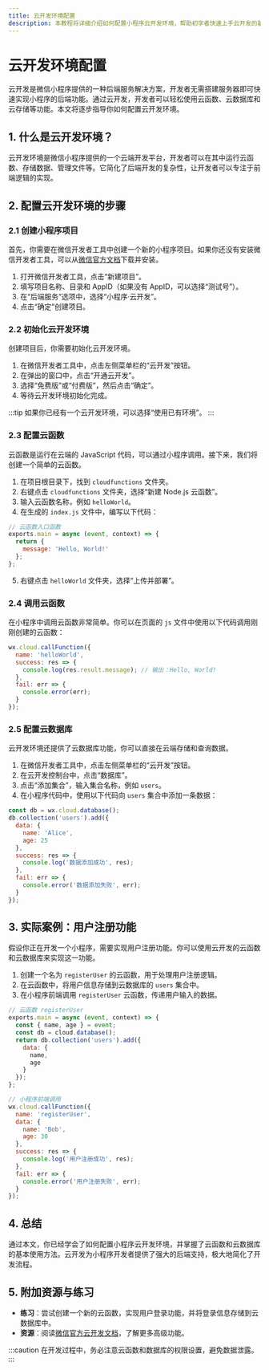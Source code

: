 ```yaml
---
title: 云开发环境配置
description: 本教程将详细介绍如何配置小程序云开发环境，帮助初学者快速上手云开发的基础设置。
---
```


# 云开发环境配置

云开发是微信小程序提供的一种后端服务解决方案，开发者无需搭建服务器即可快速实现小程序的后端功能。通过云开发，开发者可以轻松使用云函数、云数据库和云存储等功能。本文将逐步指导你如何配置云开发环境。

## 1. 什么是云开发环境？

云开发环境是微信小程序提供的一个云端开发平台，开发者可以在其中运行云函数、存储数据、管理文件等。它简化了后端开发的复杂性，让开发者可以专注于前端逻辑的实现。

## 2. 配置云开发环境的步骤

### 2.1 创建小程序项目

首先，你需要在微信开发者工具中创建一个新的小程序项目。如果你还没有安装微信开发者工具，可以从[微信官方文档](https://developers.weixin.qq.com/miniprogram/dev/devtools/download.html)下载并安装。

1. 打开微信开发者工具，点击“新建项目”。
2. 填写项目名称、目录和 AppID（如果没有 AppID，可以选择“测试号”）。
3. 在“后端服务”选项中，选择“小程序·云开发”。
4. 点击“确定”创建项目。

### 2.2 初始化云开发环境

创建项目后，你需要初始化云开发环境。

1. 在微信开发者工具中，点击左侧菜单栏的“云开发”按钮。
2. 在弹出的窗口中，点击“开通云开发”。
3. 选择“免费版”或“付费版”，然后点击“确定”。
4. 等待云开发环境初始化完成。

:::tip
如果你已经有一个云开发环境，可以选择“使用已有环境”。
:::

### 2.3 配置云函数

云函数是运行在云端的 JavaScript 代码，可以通过小程序调用。接下来，我们将创建一个简单的云函数。

1. 在项目根目录下，找到 `cloudfunctions` 文件夹。
2. 右键点击 `cloudfunctions` 文件夹，选择“新建 Node.js 云函数”。
3. 输入云函数名称，例如 `helloWorld`。
4. 在生成的 `index.js` 文件中，编写以下代码：

```javascript
// 云函数入口函数
exports.main = async (event, context) => {
  return {
    message: 'Hello, World!'
  };
};
```

5. 右键点击 `helloWorld` 文件夹，选择“上传并部署”。

### 2.4 调用云函数

在小程序中调用云函数非常简单。你可以在页面的 `js` 文件中使用以下代码调用刚刚创建的云函数：

```javascript
wx.cloud.callFunction({
  name: 'helloWorld',
  success: res => {
    console.log(res.result.message); // 输出：Hello, World!
  },
  fail: err => {
    console.error(err);
  }
});
```

### 2.5 配置云数据库

云开发环境还提供了云数据库功能，你可以直接在云端存储和查询数据。

1. 在微信开发者工具中，点击左侧菜单栏的“云开发”按钮。
2. 在云开发控制台中，点击“数据库”。
3. 点击“添加集合”，输入集合名称，例如 `users`。
4. 在小程序代码中，使用以下代码向 `users` 集合中添加一条数据：

```javascript
const db = wx.cloud.database();
db.collection('users').add({
  data: {
    name: 'Alice',
    age: 25
  },
  success: res => {
    console.log('数据添加成功', res);
  },
  fail: err => {
    console.error('数据添加失败', err);
  }
});
```

## 3. 实际案例：用户注册功能

假设你正在开发一个小程序，需要实现用户注册功能。你可以使用云开发的云函数和云数据库来实现这一功能。

1. 创建一个名为 `registerUser` 的云函数，用于处理用户注册逻辑。
2. 在云函数中，将用户信息存储到云数据库的 `users` 集合中。
3. 在小程序前端调用 `registerUser` 云函数，传递用户输入的数据。

```javascript
// 云函数 registerUser
exports.main = async (event, context) => {
  const { name, age } = event;
  const db = cloud.database();
  return db.collection('users').add({
    data: {
      name,
      age
    }
  });
};

// 小程序前端调用
wx.cloud.callFunction({
  name: 'registerUser',
  data: {
    name: 'Bob',
    age: 30
  },
  success: res => {
    console.log('用户注册成功', res);
  },
  fail: err => {
    console.error('用户注册失败', err);
  }
});
```

## 4. 总结

通过本文，你已经学会了如何配置小程序云开发环境，并掌握了云函数和云数据库的基本使用方法。云开发为小程序开发者提供了强大的后端支持，极大地简化了开发流程。

## 5. 附加资源与练习

- **练习**：尝试创建一个新的云函数，实现用户登录功能，并将登录信息存储到云数据库中。
- **资源**：阅读[微信官方云开发文档](https://developers.weixin.qq.com/miniprogram/dev/wxcloud/basis/getting-started.html)，了解更多高级功能。

:::caution
在开发过程中，务必注意云函数和数据库的权限设置，避免数据泄露。
:::